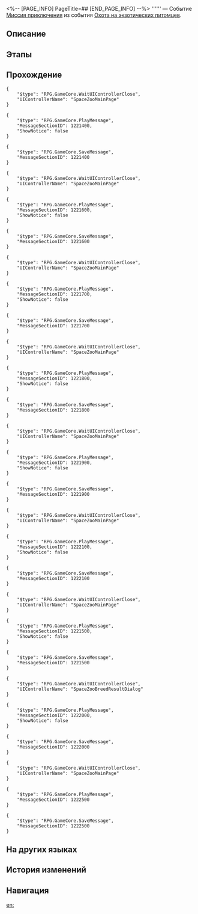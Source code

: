 <%-- [PAGE_INFO]
PageTitle=##
[END_PAGE_INFO] --%>
{{Дополнить|Диалоги.}}
{{Миссия Инфобокс
|id              = 8016204
|Название        = 
|Изображение     = Миссия .png
|Тип             = Миссия приключения
|Событие         = Охота на экзотических питомцев
|Глава           = Охота на экзотических питомцев
|Условия         = Завершена [[Продолжение Освоения]] «[[Гори, гори, моя звезда гениальности]]»
|Персонажи       = Первопроходец
|СтартЛокация    = [[Космическая станция «Герта»]] — [[Изолированная зона]]
|Мир             = Космическая станция «Герта»
|Предыдущая      = 
|Следующая       = 
|Награды         = 
}}
'''''' — Событие [[Миссия приключения]] из события [[Охота на экзотических питомцев]].

==Описание==
{{Описание|<!--официальное описание из Перекрёстка судеб-->}}

==Этапы==


==Прохождение==
{{Дополнить}}
<pre>{
	"$type": "RPG.GameCore.WaitUIControllerClose",
	"UIControllerName": "SpaceZooMainPage"
}</pre>
:{{Чёрный экран|Кого-то вам напоминает. Вы наскоро причёсываете создание и фотографируете.}}
<pre>{
	"$type": "RPG.GameCore.PlayMessage",
	"MessageSectionID": 1221400,
	"ShowNotice": false
}</pre>
<pre>{
	"$type": "RPG.GameCore.SaveMessage",
	"MessageSectionID": 1221400
}</pre>
<pre>{
	"$type": "RPG.GameCore.WaitUIControllerClose",
	"UIControllerName": "SpaceZooMainPage"
}</pre>
:{{Чёрный экран|Кого-то вам напоминает. Вы наскоро причёсываете создание и фотографируете.}}
<pre>{
	"$type": "RPG.GameCore.PlayMessage",
	"MessageSectionID": 1221600,
	"ShowNotice": false
}</pre>
<pre>{
	"$type": "RPG.GameCore.SaveMessage",
	"MessageSectionID": 1221600
}</pre>
<pre>{
	"$type": "RPG.GameCore.WaitUIControllerClose",
	"UIControllerName": "SpaceZooMainPage"
}</pre>
:{{Чёрный экран|Кого-то вам напоминает. Вы наскоро причёсываете создание и фотографируете.}}
<pre>{
	"$type": "RPG.GameCore.PlayMessage",
	"MessageSectionID": 1221700,
	"ShowNotice": false
}</pre>
<pre>{
	"$type": "RPG.GameCore.SaveMessage",
	"MessageSectionID": 1221700
}</pre>
<pre>{
	"$type": "RPG.GameCore.WaitUIControllerClose",
	"UIControllerName": "SpaceZooMainPage"
}</pre>
:{{Чёрный экран|Кого-то вам напоминает. Вы наскоро причёсываете создание и фотографируете.}}
<pre>{
	"$type": "RPG.GameCore.PlayMessage",
	"MessageSectionID": 1221800,
	"ShowNotice": false
}</pre>
<pre>{
	"$type": "RPG.GameCore.SaveMessage",
	"MessageSectionID": 1221800
}</pre>
<pre>{
	"$type": "RPG.GameCore.WaitUIControllerClose",
	"UIControllerName": "SpaceZooMainPage"
}</pre>
:{{Чёрный экран|Кого-то вам напоминает. Вы наскоро причёсываете создание и фотографируете.}}
<pre>{
	"$type": "RPG.GameCore.PlayMessage",
	"MessageSectionID": 1221900,
	"ShowNotice": false
}</pre>
<pre>{
	"$type": "RPG.GameCore.SaveMessage",
	"MessageSectionID": 1221900
}</pre>
<pre>{
	"$type": "RPG.GameCore.WaitUIControllerClose",
	"UIControllerName": "SpaceZooMainPage"
}</pre>
:{{Чёрный экран|Кого-то вам напоминает. Вы наскоро причёсываете создание и фотографируете.}}
<pre>{
	"$type": "RPG.GameCore.PlayMessage",
	"MessageSectionID": 1222100,
	"ShowNotice": false
}</pre>
<pre>{
	"$type": "RPG.GameCore.SaveMessage",
	"MessageSectionID": 1222100
}</pre>
<pre>{
	"$type": "RPG.GameCore.WaitUIControllerClose",
	"UIControllerName": "SpaceZooMainPage"
}</pre>
:{{Чёрный экран|Кого-то вам напоминает. Вы наскоро причёсываете создание и фотографируете.}}
<pre>{
	"$type": "RPG.GameCore.PlayMessage",
	"MessageSectionID": 1221500,
	"ShowNotice": false
}</pre>
<pre>{
	"$type": "RPG.GameCore.SaveMessage",
	"MessageSectionID": 1221500
}</pre>
<pre>{
	"$type": "RPG.GameCore.WaitUIControllerClose",
	"UIControllerName": "SpaceZooBreedResultDialog"
}</pre>
:{{Чёрный экран|Кого-то вам напоминает. Вы наскоро причёсываете создание и фотографируете.}}
<pre>{
	"$type": "RPG.GameCore.PlayMessage",
	"MessageSectionID": 1222000,
	"ShowNotice": false
}</pre>
<pre>{
	"$type": "RPG.GameCore.SaveMessage",
	"MessageSectionID": 1222000
}</pre>
<pre>{
	"$type": "RPG.GameCore.WaitUIControllerClose",
	"UIControllerName": "SpaceZooMainPage"
}</pre>
:{{Чёрный экран|Кого-то вам напоминает. Вы наскоро причёсываете создание и фотографируете.}}
<pre>{
	"$type": "RPG.GameCore.PlayMessage",
	"MessageSectionID": 1222500
}</pre>
<pre>{
	"$type": "RPG.GameCore.SaveMessage",
	"MessageSectionID": 1222500
}</pre>
{{Диалог Конец}}

==На других языках==
{{На других языках
|en   = 
|zhs  = 
|zht  = 
|ja   = 
|ko   = 
|es   = 
|fr   = 
|ru   = 
|th   = 
|vi   = 
|de   = 
|id   = 
|pt   = 
}}

==История изменений==
{{История изменений|3.5}}

==Навигация==
{{Миссия приключения Навбокс|Глава }}

[[en:]]
